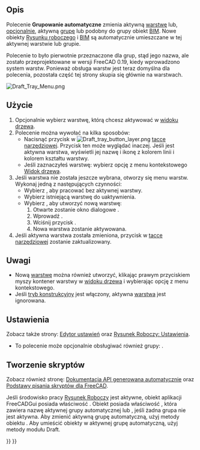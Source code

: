 <languages/>

{{Docnav/pl
|[[Draft_ToggleConstructionMode/pl|Środowisko pracy Rysunek Roboczy]]
|[[Draft_Snap_Lock/pl|Przełącz przyciąganie]]
|[[Draft_Workbench/pl|środowisko pracy Rysunek Roboczy]]
|IconL=Draft_ToggleConstructionMode.svg
|IconR=Draft_Snap_Lock.svg
|IconC=Workbench_Draft.svg
}}

{{GuiCommand/pl
|Name=Draft AutoGroup
|Name/pl=Rysunek Roboczy: Grupowanie automatyczne
|Empty=1
|Workbenches=[[Draft_Workbench/pl|Rysunek Roboczy]], [[BIM_Workbench/pl|BIM]]
|Version=0.17
|SeeAlso=[[Draft_Layer/pl|Warstwa]], [[Std_Group/pl|Grupa]]
}}

<span id="Description"></span>
==Opis== 

Polecenie '''Grupowanie automatyczne''' zmienia aktywną [[Draft_Layer/pl|warstwę]] lub, [[#Ustawienia|opcjonalnie]], aktywną [[Std_Group/pl|grupę]] lub podobny do grupy obiekt [[BIM_Workbench/pl|BIM]]. Nowe obiekty [[Draft_Workbench/pl|Rysunku roboczego]] i [[BIM_Workbench/pl|BIM]] są automatycznie umieszczane w tej aktywnej warstwie lub grupie.

Polecenie to było pierwotnie przeznaczone dla grup, stąd jego nazwa, ale zostało przeprojektowane w wersji FreeCAD 0.19, kiedy wprowadzono system warstw. Ponieważ obsługa warstw jest teraz domyślna dla polecenia, pozostała część tej strony skupia się głównie na warstwach.

[[Image:Draft_Tray_Menu.png]]
{{Caption|Menu warstw w tacce narzędziowej (obrazek zaktualizowany dla wersji 1.1).}}

<span id="Usage"></span>
==Użycie==

# Opcjonalnie wybierz warstwę, którą chcesz aktywować w [[Tree_view/pl|widoku drzewa]].
# Polecenie można wywołać na kilka sposobów:
#* Nacisnąć przycisk w [[Image:Draft_tray_button_layer.png]] [[Draft_Tray/pl|tacce narzędziowej]]. Przycisk ten może wyglądać inaczej. Jeśli jest aktywna warstwa, wyświetli jej nazwę i ikonę z kolorem linii i kolorem kształtu warstwy.
#* Jeśli zaznaczyłeś warstwę: wybierz opcję {{MenuCommand|[[Image:button_right.svg|16px]] Aktywuj tę warstwę}} z menu kontekstowego [[Tree_view/pl|Widok drzewa]].
# Jeśli warstwa nie została jeszcze wybrana, otworzy się menu warstw. Wykonaj jedną z następujących czynności:
#* Wybierz {{MenuCommand|[[Image:Button_invalid.svg|16px]] Brak}}, aby pracować bez aktywnej warstwy.
#* Wybierz istniejącą warstwę do uaktywnienia.
#* Wybierz {{MenuCommand|[[Image:Draft_NewLayer.svg|16px]] Nowa warstwa...}}, aby utworzyć nową warstwę:
#*# Otwarte zostanie okno dialogowe {{MenuCommand|Utwórz nową warstwę}}. {{Version/pl|1.1}}
#*# Wprowadź {{MenuCommand|Nazwę warstwy}}.
#*# Wciśnij przycisk {{Button|OK}}.
#*# Nowa warstwa zostanie aktywowana. {{Version/pl|1.1}}
# Jeśli aktywna warstwa została zmieniona, przycisk w [[Draft_Tray/pl|tacce narzędziowej]] zostanie zaktualizowany.

<span id="Notes"></span>
==Uwagi==

* Nową [[Draft_Layer|warstwę]] można również utworzyć, klikając prawym przyciskiem myszy kontener warstwy w [[Tree_view/pl|widoku drzewa]] i wybierając opcję {{MenuCommand|[[Image:Draft_NewLayer.svg|16px]] Dodaj nową warstwę}} z menu kontekstowego.
* Jeśli [[Draft_ToggleConstructionMode/pl|tryb konstrukcyjny]] jest włączony, aktywna [[Draft_Layer/pl|warstwa]] jest ignorowana.

<span id="Preferences"></span>
==Ustawienia==

Zobacz także strony: [[Preferences_Editor/pl|Edytor ustawień]] oraz [[Draft_Preferences/pl|Rysunek Roboczy: Ustawienia]].

* To polecenie może opcjonalnie obsługiwać również grupy: {{MenuCommand|Edycja → Preferencje ... → Rysunek Roboczy → Ogólne → Dołącz grupy do listy warstw}}.

<span id="Scripting"></span>
==Tworzenie skryptów== 

Zobacz również stronę: [https://freecad.github.io/SourceDoc/ Dokumentacja API generowana automatycznie] oraz [[FreeCAD_Scripting_Basics/pl|Podstawy pisania skryptów dla FreeCAD]].

Jeśli środowisko pracy [[Draft_Workbench/pl|Rysunek Roboczy]] jest aktywne, obiekt aplikacji FreeCADGui posiada właściwość {{incode|draftToolBar}}. Obiekt {{incode|draftToolBar}} posiada właściwość {{incode|autogroup}}, która zawiera nazwę aktywnej grupy automatycznej lub {{incode|Brak}}, jeśli żadna grupa nie jest aktywna. Aby zmienić aktywną grupę automatyczną, użyj metody {{incode|setAutoGroup}} obiektu {{incode|draftToolBar}}. Aby umieścić obiekty w aktywnej grupę automatyczną, użyj metody {{incode|autogroup}} modułu Draft.

{{Code|code=
# This code only works if the Draft Workbench is active!

import FreeCAD as App
import FreeCADGui as Gui
import Draft

doc = App.newDocument()

polygon1 = Draft.make_polygon(5, radius=1000)
polygon2 = Draft.make_polygon(3, radius=500)
polygon3 = Draft.make_polygon(6, radius=220)

layer = Draft.make_layer()
Gui.draftToolBar.setAutoGroup(layer.Name)

Draft.autogroup(polygon1)
Draft.autogroup(polygon2)
Draft.autogroup(polygon3)

doc.recompute()
}}


{{Docnav/pl
|[[Draft_ToggleConstructionMode/pl|Środowisko pracy Rysunek Roboczy]]
|[[Draft_Snap_Lock/pl|Przełącz przyciąganie]]
|[[Draft_Workbench/pl|środowisko pracy Rysunek Roboczy]]
|IconL=Draft_ToggleConstructionMode.svg
|IconR=Draft_Snap_Lock.svg
|IconC=Workbench_Draft.svg
}}

{{Draft Tools navi{{#translation:}}}}
{{Userdocnavi{{#translation:}}}}